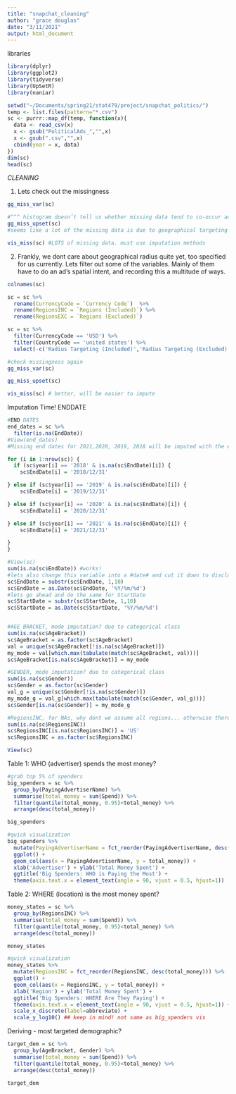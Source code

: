 ```yaml
---
title: "snapchat_cleaning"
author: "grace douglas"
date: "3/11/2021"
output: html_document
---
```


libraries
```r
library(dplyr)
library(ggplot2)
library(tidyverse)
library(UpSetR)
library(naniar)

```


```r
setwd("~/Documents/spring21/stat479/project/snapchat_politics/")
temp <- list.files(pattern="*.csv")
sc <- purrr::map_df(temp, function(x){
  data <- read_csv(x)
  x <- gsub("PoliticalAds_","",x)
  x <- gsub(".csv","",x)
  cbind(year = x, data)
})
dim(sc)
head(sc)

```

*CLEANING*

1. Lets check out the missingness 
```r
gg_miss_var(sc)

#^^^ histogram doesn’t tell us whether missing data tend to co-occur across a few different dimensions. For that, we can count the different missingness patterns.
gg_miss_upset(sc)
#seems like a lot of the missing data is due to geographical targeting and insufficient data collection in regards. We might not care about that in general, QUITE yet.

vis_miss(sc) #LOTS of missing data. must use imputation methods

```


2. Frankly, we dont care about geographical radius quite yet, too specified for us currently. Lets filter out some of the variables. Mainly of them have to do an ad's spatial intent, and recording this a multitude of ways.
```r
colnames(sc)

sc = sc %>%
  rename(CurrencyCode = `Currency Code`)  %>%
  rename(RegionsINC = `Regions (Included)`) %>%
  rename(RegionsEXC = `Regions (Excluded)`)

sc = sc %>%
  filter(CurrencyCode == 'USD') %>%
  filter(CountryCode == 'united states') %>%
  select(-c('Radius Targeting (Included)','Radius Targeting (Excluded)', 'Location Categories (Included)', 'Targeting Carrier (ISP)','Location Categories (Excluded)', 'Electoral Districts (Excluded)', 'Electoral Districts (Included)', 'Metros (Excluded)', 'Metros (Included)', 'CreativeProperties', 'ADID', 'CurrencyCode', 'OsType', 'Postal Codes (Included)', 'Postal Codes (Excluded)', 'AdvancedDemographics', 'CandidateBallotInformation', 'Targeting Connection Type', 'Segments', 'Language', 'CountryCode', 'RegionsEXC'))

#check missingness again 
gg_miss_var(sc)

gg_miss_upset(sc)

vis_miss(sc) # better, will be easier to impute

```


Imputation Time! ENDDATE
```r

#END DATES
end_dates = sc %>%
  filter(is.na(EndDate))
#View(end_dates) 
#Missing end dates for 2021,2020, 2019, 2018 will be imputed with the end of the next year. I think this is a better assumption then doing 'average' end date.

for (i in 1:nrow(sc)) {
  if (sc$year[i] == '2018' & is.na(sc$EndDate)[i]) {
    sc$EndDate[i] = '2018/12/31'

} else if (sc$year[i] == '2019' & is.na(sc$EndDate)[i]) {
    sc$EndDate[i] = '2019/12/31'

} else if (sc$year[i] == '2020' & is.na(sc$EndDate)[i]) {
    sc$EndDate[i] = '2020/12/31'

} else if (sc$year[i] == '2021' & is.na(sc$EndDate)[i]) {
    sc$EndDate[i] = '2021/12/31'

}
}

#View(sc)
sum(is.na(sc$EndDate)) #works!
#lets also change this variable into a #date# and cut it down to disclude the timestamp 
sc$EndDate = substr(sc$EndDate, 1,10)
sc$EndDate = as.Date(sc$EndDate, '%Y/%m/%d')
#lets go ahead and do the same for StartDate
sc$StartDate = substr(sc$StartDate, 1,10)
sc$StartDate = as.Date(sc$StartDate, '%Y/%m/%d')


#AGE BRACKET, mode imputation? due to categorical class
sum(is.na(sc$AgeBracket))
sc$AgeBracket = as.factor(sc$AgeBracket)
val = unique(sc$AgeBracket[!is.na(sc$AgeBracket)]) 
my_mode = val[which.max(tabulate(match(sc$AgeBracket, val)))] 
sc$AgeBracket[is.na(sc$AgeBracket)] = my_mode  

#GENDER, mode imputation? due to categorical class
sum(is.na(sc$Gender))
sc$Gender = as.factor(sc$Gender)
val_g = unique(sc$Gender[!is.na(sc$Gender)]) 
my_mode_g = val_g[which.max(tabulate(match(sc$Gender, val_g)))] 
sc$Gender[is.na(sc$Gender)] = my_mode_g 

#RegionsINC, for NAs, why dont we assume all regions... otherwise theres no point to the ad
sum(is.na(sc$RegionsINC))
sc$RegionsINC[is.na(sc$RegionsINC)] = 'US'
sc$RegionsINC = as.factor(sc$RegionsINC)

View(sc)

```


 
 Table 1: WHO (advertiser) spends the most money?
```r

#grab top 5% of spenders
big_spenders = sc %>%
  group_by(PayingAdvertiserName) %>%
  summarise(total_money = sum(Spend)) %>%
  filter(quantile(total_money, 0.95)<total_money) %>%
  arrange(desc(total_money))

big_spenders

#quick visualization
big_spenders %>% 
  mutate(PayingAdvertiserName = fct_reorder(PayingAdvertiserName, desc(total_money))) %>% 
  ggplot() + 
  geom_col(aes(x = PayingAdvertiserName, y = total_money)) + 
  xlab('Advertiser') + ylab('Total Money Spent') + 
  ggtitle('Big Spenders: WHO is Paying the Most') + 
  theme(axis.text.x = element_text(angle = 90, vjust = 0.5, hjust=1))

```


Table 2: WHERE (location) is the most money spent?
```r

money_states = sc %>%
  group_by(RegionsINC) %>%
  summarise(total_money = sum(Spend)) %>%
  filter(quantile(total_money, 0.95)<total_money) %>%
  arrange(desc(total_money))

money_states

#quick visualization
money_states %>% 
  mutate(RegionsINC = fct_reorder(RegionsINC, desc(total_money))) %>% 
  ggplot() + 
  geom_col(aes(x = RegionsINC, y = total_money)) + 
  xlab('Region') + ylab('Total Money Spent') + 
  ggtitle('Big Spenders: WHERE Are They Paying') + 
  theme(axis.text.x = element_text(angle = 90, vjust = 0.5, hjust=1)) +
  scale_x_discrete(label=abbreviate) + 
  scale_y_log10() ## keep in mind! not same as big_spenders vis
```

Deriving - most targeted demographic?
```r
target_dem = sc %>%
  group_by(AgeBracket, Gender) %>%
  summarise(total_money = sum(Spend)) %>%
  filter(quantile(total_money, 0.95)<total_money) %>%
  arrange(desc(total_money))
  
target_dem
```



